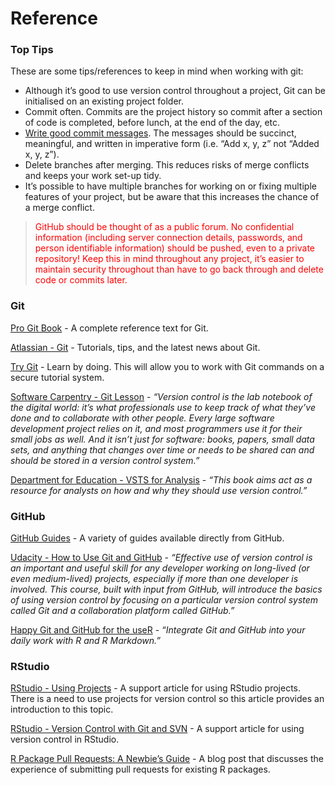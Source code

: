 \newpage

# Reference {-}

### Top Tips {-}

These are some tips/references to keep in mind when working with git:

* Although it's good to use version control throughout a project, Git can be initialised on an existing project folder.
* Commit often. Commits are the project history so commit after a section of code is completed, before lunch, at the end of the day, etc.
* [Write good commit messages](https://github.com/erlang/otp/wiki/writing-good-commit-messages). The messages should be succinct, meaningful, and written in imperative form (i.e. "Add x, y, z" not "Added x, y, z").
* Delete branches after merging. This reduces risks of merge conflicts and keeps your work set-up tidy.
* It's possible to have multiple branches for working on or fixing multiple features of your project, but be aware that this increases the chance of a merge conflict.

> <span style="color:red">GitHub should be thought of as a public forum. No confidential information (including server connection details, passwords, and person identifiable information) should be pushed, even to a private repository! Keep this in mind throughout any project, it's easier to maintain security throughout than have to go back through and delete code or commits later.</span>


### Git {-}

[Pro Git Book](https://git-scm.com/book/en/v2) - A complete reference text for Git.

[Atlassian - Git](https://www.atlassian.com/git) - Tutorials, tips, and the latest news about Git.

[Try Git](https://try.github.io/) - Learn by doing. This will allow you to work with Git commands on a secure tutorial system.

[Software Carpentry - Git Lesson](http://swcarpentry.github.io/git-novice/) - *"Version control is the lab notebook of the digital world: it’s what professionals use to keep track of what they’ve done and to collaborate with other people. Every large software development project relies on it, and most programmers use it for their small jobs as well. And it isn’t just for software: books, papers, small data sets, and anything that changes over time or needs to be shared can and should be stored in a version control system."*

[Department for Education - VSTS for Analysis](https://dfe-analytical-services.github.io/vsts-for-analysis/) - *"This book aims act as a resource for analysts on how and why they should use version control."*


### GitHub {-}

[GitHub Guides](https://guides.github.com/) - A variety of guides available directly from GitHub.

[Udacity - How to Use Git and GitHub](https://eu.udacity.com/course/how-to-use-git-and-github--ud775) - *"Effective use of version control is an important and useful skill for any developer working on long-lived (or even medium-lived) projects, especially if more than one developer is involved. This course, built with input from GitHub, will introduce the basics of using version control by focusing on a particular version control system called Git and a collaboration platform called GitHub."*

[Happy Git and GitHub for the useR](https://happygitwithr.com/) - *"Integrate Git and GitHub into your daily work with R and R Markdown."*


### RStudio {-}

[RStudio - Using Projects](https://support.rstudio.com/hc/en-us/articles/200526207) - A support article for using RStudio projects. There is a need to use projects for version control so this article provides an introduction to this topic.

[RStudio - Version Control with Git and SVN](https://support.rstudio.com/hc/en-us/articles/200532077-Version-Control-with-Git-and-SVN) - A support article for using version control in RStudio.

[R Package Pull Requests: A Newbie's Guide](https://tonyelhabr.rbind.io/post/making-first-pull-request/) - A blog post that discusses the experience of submitting pull requests for existing R packages.


